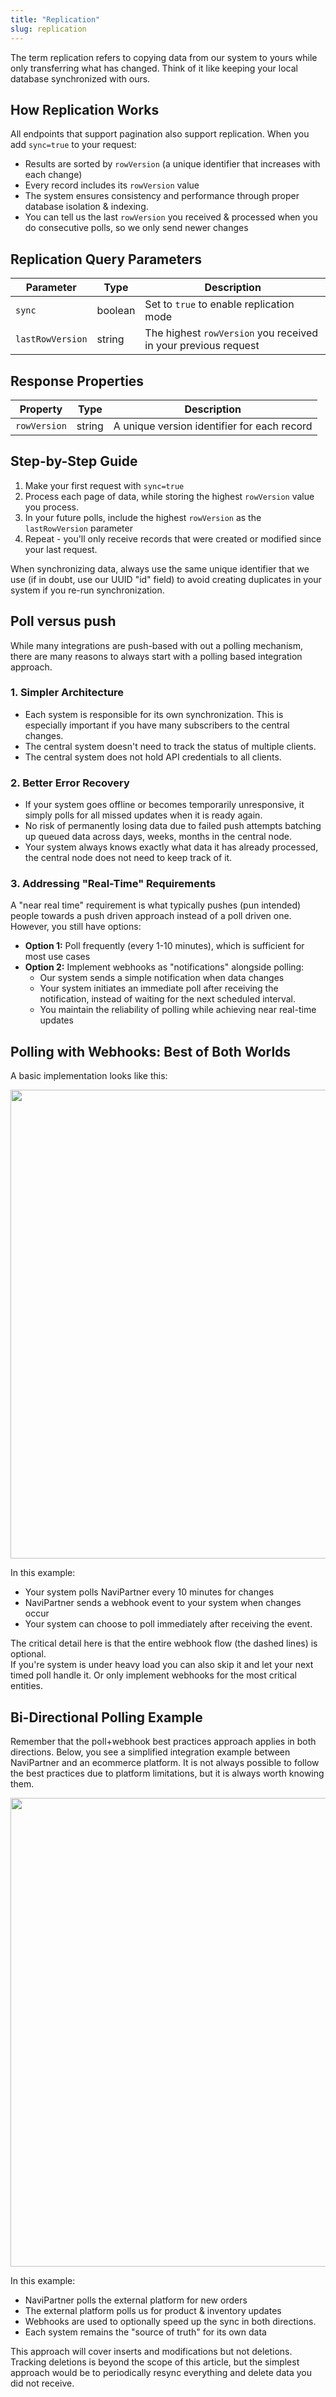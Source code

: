 ```yaml
---
title: "Replication"
slug: replication
---
```


The term replication refers to copying data from our system to yours while only transferring what has changed. Think of it like keeping your local database synchronized with ours.

## How Replication Works

All endpoints that support pagination also support replication. When you add `sync=true` to your request:

- Results are sorted by `rowVersion` (a unique identifier that increases with each change)
- Every record includes its `rowVersion` value
- The system ensures consistency and performance through proper database isolation & indexing.
- You can tell us the last `rowVersion` you received & processed when you do consecutive polls, so we only send newer changes

## Replication Query Parameters

| Parameter        | Type    | Description                                                    |
| ---------------- | ------- | -------------------------------------------------------------- |
| `sync`           | boolean | Set to `true` to enable replication mode                       |
| `lastRowVersion` | string  | The highest `rowVersion` you received in your previous request |

## Response Properties

| Property     | Type   | Description                                 |
| ------------ | ------ | ------------------------------------------- |
| `rowVersion` | string | A unique version identifier for each record |

## Step-by-Step Guide

1. Make your first request with `sync=true`
2. Process each page of data, while storing the highest `rowVersion` value you process.
3. In your future polls, include the highest `rowVersion` as the `lastRowVersion` parameter
4. Repeat - you'll only receive records that were created or modified since your last request.

<Warning>
  When synchronizing data, always use the same unique identifier that we use (if
  in doubt, use our UUID "id" field) to avoid creating duplicates in your system
  if you re-run synchronization.
</Warning>

## Poll versus push

While many integrations are push-based with out a polling mechanism, there are many reasons to always start with a polling based integration approach.

### 1. Simpler Architecture

- Each system is responsible for its own synchronization. This is especially important if you have many subscribers to the central changes.
- The central system doesn't need to track the status of multiple clients.
- The central system does not hold API credentials to all clients.

### 2. Better Error Recovery

- If your system goes offline or becomes temporarily unresponsive, it simply polls for all missed updates when it is ready again.
- No risk of permanently losing data due to failed push attempts batching up queued data across days, weeks, months in the central node.
- Your system always knows exactly what data it has already processed, the central node does not need to keep track of it.

### 3. Addressing "Real-Time" Requirements

A "near real time" requirement is what typically pushes (pun intended) people towards a push driven approach instead of a poll driven one.  
However, you still have options:

- **Option 1:** Poll frequently (every 1-10 minutes), which is sufficient for most use cases
- **Option 2:** Implement webhooks as "notifications" alongside polling:
  - Our system sends a simple notification when data changes
  - Your system initiates an immediate poll after receiving the notification, instead of waiting for the next scheduled interval.
  - You maintain the reliability of polling while achieving near real-time updates

## Polling with Webhooks: Best of Both Worlds

A basic implementation looks like this:

<img src="../assets/simple_polling.png" width="750px" height="auto" />

In this example:

- Your system polls NaviPartner every 10 minutes for changes
- NaviPartner sends a webhook event to your system when changes occur
- Your system can choose to poll immediately after receiving the event.

The critical detail here is that the entire webhook flow (the dashed lines) is optional.  
If you're system is under heavy load you can also skip it and let your next timed poll handle it. Or only implement webhooks for the most critical entities.

## Bi-Directional Polling Example

Remember that the poll+webhook best practices approach applies in both directions.
Below, you see a simplified integration example between NaviPartner and an ecommerce platform. It is not always possible to follow the best practices due to platform limitations, but it is always worth knowing them.

<img src="../assets/uni_polling.png" width="750px" height="auto" />

In this example:

- NaviPartner polls the external platform for new orders
- The external platform polls us for product & inventory updates
- Webhooks are used to optionally speed up the sync in both directions.
- Each system remains the "source of truth" for its own data

<Info>
  This approach will cover inserts and modifications but not deletions. Tracking
  deletions is beyond the scope of this article, but the simplest approach would
  be to periodically resync everything and delete data you did not receive.
</Info>
